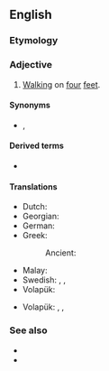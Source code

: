 ==English==

===Etymology===
{{suffix|en|quadruped|al}}

===Adjective===
{{en-adj|-}}

# [[walk|Walking]] on [[four]] [[feet]].

====Synonyms====
* {{l|en|four-legged}}, {{l|en|quadruped}}

====Derived terms====
* {{l|en|quadrupedally}}

====Translations====
{{trans-top|walking on four feet}}
* Dutch: {{t+|nl|viervoetig}}
* Georgian: {{t|ka|ოთხფეხა}}
* German: {{t|de|vierfüßig}}
* Greek:
*: Ancient: {{t|grc|τετράπους}}
{{trans-mid}}
* Malay: {{t|ms|berkaki empat}}
* Swedish: {{t+|sv|fyrbent}}, {{t+|sv|fyrfota}}, {{t+|sv|fyrfotad}}
* Volapük: {{t+|vo|folfutik}}
{{trans-bottom}}

{{trans-top|of or pertaining to a quadruped}}
* Volapük: {{qualifier|♂♀}} {{t|vo|folfutafik}}, {{qualifier|♂}} {{t|vo|hifolfutafik}}, {{qualifier|♀}} {{t|vo|jifolfutafik}}
{{trans-mid}}
{{trans-bottom}}

===See also===
* {{l|en|bipedal}}
* {{l|en|on all fours}}